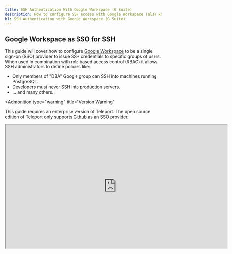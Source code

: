 ```yaml
---
title: SSH Authentication With Google Workspace (G Suite)
description: How to configure SSH access with Google Workspace (also known as G Suite) using Teleport
h1: SSH Authentication with Google Workspace (G Suite)
---
```


## Google Workspace as SSO for SSH

This guide will cover how to configure [Google Workspace](https://workspace.google.com/) to be a
single sign-on (SSO) provider to issue SSH credentials to specific groups of users.
When used in combination with role based access control (RBAC) it allows SSH administrators
to define policies like:

- Only members of "DBA" Google group can SSH into machines running PostgreSQL.
- Developers must never SSH into production servers.
- ... and many others.

<Admonition
  type="warning"
  title="Version Warning"
>
  This guide requires an enterprise version of Teleport. The open source
  edition of Teleport only supports [Github](../../admin-guide.mdx#github-oauth-20) as
  an SSO provider.
</Admonition>

<iframe
  width="712"
  height="400"
  src="https://www.youtube-nocookie.com/embed/WTLWc6nnPfk?rel=0&modestbranding=1"
  allow="accelerometer; autoplay; encrypted-media; gyroscope; picture-in-picture"
  allowFullScreen
/>

## Prerequisites

Before you get started you’ll need:

- An Enterprise version of Teleport downloaded from [https://dashboard.gravitational.com/](https://dashboard.gravitational.com/web/login).
- Be a Google Workspace Super Admin. As Google Best Practices, we would recommend setting up a separate super admin with 2FA vs using your user.
  - e.g. A dedicated account [ben-ops@practice.io](mailto:ben-ops@practice.io) vs my daily [ben@practice.io](mailto:ben@practice.io)
- Ability to create GCP Project.
  - This might require signing up to GCP, but for this project it won’t require using any paid services. It’s just a side effect of G Suite and GCP being closely related.
- Have a [verified Domain](https://support.google.com/a/answer/60216?hl=en).
- Ability to Setup Google Workspace Groups

## Configure G Suite

1. Obtain OAuth 2.0 credentials  [https://developers.google.com/identity/protocols/OpenIDConnect](https://developers.google.com/identity/protocols/OpenIDConnect)

2. Create a new Project.
   ![Create New Project](../../../img/gsuite/gsuite-1-new-project.png)

3. Select OAuth client ID.
   ![Create OAuth Creds](../../../img/gsuite/gsuite-2-created-creds.png)

4. Make Application Type Public & Setup Domain Verification
   ![Setup Application Type](../../../img/gsuite/gsuite-3-oauth.png)

5. Copy OAuth Client ID and Client Secret for YAML Below.
   Note: The redirect_url: `https://teleport.example.com:3080/v1/webapi/oidc/callback`

![Copy Client Secret](../../../img/gsuite/gsuite-5-copy-client-id.png)

## Create a Service Account

![Create OAuth Creds](../../../img/gsuite/gsuite-5a-service-account.png)
Leave Service account users roles, and admin roles as blank.
![Create OAuth Creds](../../../img/gsuite/gsuite-5b-service-account.png)
Leave Service account permissions as blank.
![Create OAuth Creds](../../../img/gsuite/gsuite-5c-service-account.png)

### Enable Account Delegation

![Create OAuth Creds](../../../img/gsuite/gsuite-5d-service-account-delegation.png)
![Create OAuth Creds](../../../img/gsuite/gsuite-5e-enable-delegation.png)

### Download Service Account JSON

![Create OAuth Creds](../../../img/gsuite/gsuite-5f-download-json.png)

This JSON file will need to be uploaded to the Authentication server, and will be later referenced by
the OIDC Connector, under `google_service_account_uri`.

<Admonition type="note">
  Teleport requires the service account JSON to be uploaded to all Teleport authentication servers when setting
  up in a HA config.
</Admonition>

## Manage API Scopes

Before setting the Manage API client access capture the client ID of the service account.

Within GSuite to access the Manage API client access go to Security -> Settings.  Navigate to Advanced Settings and open Manage API client access.  Put the client ID in the Client Name field and the below permissions in the API scopes as a single comma separated line.  Press Authorize.

<Admonition
  type="tip"
  title="Warning"
>
  Do not use the email of the service account. The configuration display will look the same but the service account will not have the domain-wide delegation required. The `client_id` field must be the unique ID number captured from the admin UI. An indicator that this is misconfigured is if you see "Client is unauthorized to retrieve access tokens using this method, or client not authorized for any of the scopes requested." in your log.
</Admonition>

<Admonition
  type="tip"
  title="Note"
>
  The email that you set for `google_admin_email` **must** be the email address of a user that has permission to list all groups, users, and group membership in your G Suite account. This user will generally need super admin privileges.
</Admonition>

**Client Name:** For Client Name: Use the Unique ID for the service account.  [See Video for instructions](https://youtu.be/DG97l8WJ6oU?t=281).

**API Scopes:** Copy these three API Scopes.

```
https://www.googleapis.com/auth/admin.directory.group.member.readonly, https://www.googleapis.com/auth/admin.directory.group.readonly, https://www.googleapis.com/auth/admin.directory.user.readonly
```

![Create OAuth Creds](../../../img/gsuite/gsuite-6a-manage-access.png)

## Create a OIDC Connector

Now, create a OIDC connector [resource](../../admin-guide.mdx#resources).
Write down this template as `gsuite-connector.yaml`:

```yaml
{!examples/resources/gworkspace-connector.yaml!}
```

Create the connector using `tctl` tool:

```bsh
$ tctl create gworkspace-connector.yaml
```

## Testing

The Web UI will now contain a new button: "Login with Google". The CLI is
the same as before:

```bsh
$ tsh --proxy=proxy.example.com login
```

This command will print the SSO login URL (and will try to open it
automatically in a browser).

<Admonition
  type="tip"
  title="Tip"
>
  Teleport can use multiple OIDC connectors. In this case a connector name
  can be passed via `tsh login --auth=google`
</Admonition>

## Troubleshooting

If you get "access denied" errors the number one place to check is the audit
log on the Teleport auth server. It is located in `/var/lib/teleport/log` by
default and it will contain the detailed reason why a user's login was denied.

Example of a user being denied due as the role `clusteradmin` wasn't setup.

```json
{"code":"T1001W","error":"role clusteradmin is not found","event":"user.login","method":"oidc","success":false,"time":"2019-06-15T19:38:07Z","uid":"cd9e45d0-b68c-43c3-87cf-73c4e0ec37e9"}
```

Some errors (like filesystem permissions or misconfigured network) can be
diagnosed using Teleport's `stderr` log, which is usually available via:

```bsh
$ sudo journalctl -fu teleport
```

If you wish to increase the verbosity of Teleport's syslog, you can pass the
[`--debug`](../../cli-docs.mdx#teleport-start) flag to `teleport start` command.
